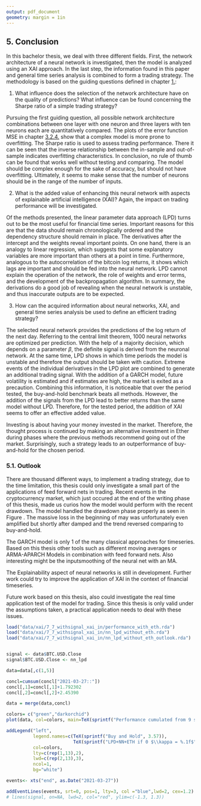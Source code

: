 ```yaml
---
output: pdf_document
geometry: margin = 1in
---
```


## 5. Conclusion

In this bachelor thesis, we deal with three different fields. First, the network architecture of a neural network is investigated, then the model is analyzed using an XAI approach. In the last step, the information found in this paper and general time series analysis is combined to form a trading strategy. The methodology is based on the guiding questions defined in chapter [1.](#introduction):

1) What influence does the selection of the network architecture have on the quality of predictions? What influence can be found concerning the Sharpe ratio of a simple trading strategy?

Pursuing the first guiding question, all possible network architecture combinations between one layer with one neuron and three layers with ten neurons each are quantitatively compared. The plots of the error function MSE in chapter [3.2.4.](#evaluate_nn) show that a complex model is more prone to overfitting. The Sharpe ratio is used to assess trading performance. There it can be seen that the inverse relationship between the in-sample and out-of-sample indicates overfitting characteristics. In conclusion, no rule of thumb can be found that works well without testing and comparing. The model should be complex enough for the sake of accuracy, but should not have overfitting. Ultimately, it seems to make sense that the number of neurons should be in the range of the number of inputs.

2) What is the added value of enhancing this neural network with aspects of explainable artificial intelligence (XAI)? Again, the impact on trading performance will be investigated. 

Of the methods presented, the linear parameter data approach (LPD) turns out to be the most useful for financial time series. Important reasons for this are that the data should remain chronologically ordered and the dependency structure should remain in place. The derivatives after the intercept and the weights reveal important points. On one hand, there is an analogy to linear regression, which suggests that some explanatory variables are more important than others at a point in time. Furthermore, analogous to the autocorrelation of the bitcoin log returns, it shows which lags are important and should be fed into the neural network. LPD cannot explain the operation of the network, the role of weights and error terms, and the development of the backpropagation algorithm. In summary, the derivations do a good job of revealing when the neural network is unstable, and thus inaccurate outputs are to be expected. 

3) How can the acquired information about neural networks, XAI, and general time series analysis be used to define an efficient trading strategy?

The selected neural network provides the predictions of the log return of the next day. Referring to the central limit theorem, 1000 neural networks are optimized per prediction. With the help of a majority decision, which depends on a parameter $\beta$, the definite signal is derived from the neuronal network. At the same time, LPD shows in which time periods the model is unstable and therefore the output should be taken with caution. Extreme events of the individual derivatives in the LPD plot are combined to generate an additional trading signal. With the addition of a GARCH model, future volatility is estimated and if estimates are high, the market is exited as a precaution. Combining this information, it is noticeable that over the period tested, the buy-and-hold benchmark beats all methods. However, the addition of the signals from the LPD lead to better returns than the same model without LPD. Therefore, for the tested period, the addition of XAI seems to offer an effective added value. 

Investing is about having your money invested in the market. Therefore, the thought process is continued by making an alternative investment in Ether during phases where the previous methods recommend going out of the market. Surprisingly, such a strategy leads to an outperformance of buy-and-hold for the chosen period. 


\newpage

### 5.1. Outlook

There are thousand different ways, to implement a trading strategy, due to the time limitation, this thesis could only investigate a small part of the applications of feed forward nets in trading. Recent events in the cryptocurrency market, which just occured at the end of the writing phase of this thesis,  made us curios how the model would perform with the recent drawdown. The model handled the drawdown phase properly as seen in Figure \ref{fig:with_eth_sole_outlook}. The massive loss in the beginning of may was unfortunately even amplified but shortly after damped and the trend reversed comparing to buy-and-hold.

The GARCH model is only 1 of the many classical approaches for timeseries. Based on this thesis other tools such as different moving averages or  ARMA-APARCH Models in combination with feed forward nets.
Also interesting  might be the inputsmoothing of the neural net with an MA. 


The Explainability aspect of neural networks is still in development. Further work could try to improve the application of XAI in the context of financial timeseries.
 
Future work based on this thesis, also could investigate the real time application test of the model for trading. Since this thesis is only valid under the assumptions taken, a practical application needs to deal with these issues.


```r

load("data/xai/7_7_withsignal_xai_in/performance_with_eth.rda")
load("data/xai/7_7_withsignal_xai_in/nn_lpd_without_eth.rda")
load("data/xai/7_7_withsignal_xai_in/nn_lpd_without_eth_outlook.rda")


signal <- data$BTC.USD.Close
signal$BTC.USD.Close <- nn_lpd

data=data[,c(1,5)]

concl=cumsum(concl["2021-03-27::"])
concl[,1]=concl[,1]+1.792302
concl[,2]=concl[,2]+2.45390

data = merge(data,concl)

colors= c("green","darkorchid")
plot(data, col=colors, main=TeX(sprintf("Performance cumulated from 9 splits, $\\lambda = %d$", 1)))

addLegend("left",
          legend.names=c(TeX(sprintf("Buy and Hold", 3.57)),
                         TeX(sprintf("LPD+NN+ETH if 0 $\\kappa = %.1f$", 0.2, 4.41))),
          col=colors,
          lty=c(rep(1,13),2),
          lwd=c(rep(2,13),3),
          ncol=1,
          bg="white")

events<- xts("end", as.Date("2021-03-27"))

addEventLines(events, srt=0, pos=1, lty=3, col ="blue",lwd=2, cex=1.2)
# lines(signal, on=NA, lwd=2, col="red", ylim=c(-1.3, 1.3))

```






